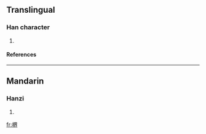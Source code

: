==Translingual==
===Han character===
{{Han char|rn=75|rad=木|as=09|sn=13|four=|canj=木田人中 (DWOL)}}
# {{defn|Han|sort=木09}}
====References====
{{Han ref|kx=0539.020|dkj=15120|dj=0926.160|hdz=21250.010|uh=6950|ud=26960}}

----
==Mandarin==
===Hanzi===
{{cmn-hanzi|pin=[[jiè]] ([[jie4]])|wg=chieh<sup>4</sup>}}
# {{defn|Mandarin}}

[[fr:楐]]
